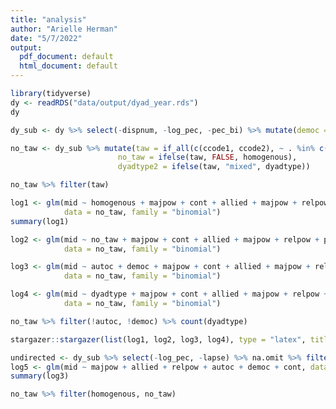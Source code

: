 ```yaml
---
title: "analysis"
author: "Arielle Herman"
date: "5/7/2022"
output:
  pdf_document: default
  html_document: default
---
```


```r
library(tidyverse)
dy <- readRDS("data/output/dyad_year.rds")
dy
```

```r
dy_sub <- dy %>% select(-dispnum, -log_pec, -pec_bi) %>% mutate(democ = dyadtype == "democ") %>% na.omit()

no_taw <- dy_sub %>% mutate(taw = if_all(c(ccode1, ccode2), ~ . %in% c(713, 710)),
                        no_taw = ifelse(taw, FALSE, homogenous),
                        dyadtype2 = ifelse(taw, "mixed", dyadtype))

no_taw %>% filter(taw)

log1 <- glm(mid ~ homogenous + majpow + cont + allied + majpow + relpow + pec_bi_lag,
            data = no_taw, family = "binomial")
summary(log1)

log2 <- glm(mid ~ no_taw + majpow + cont + allied + majpow + relpow + pec_bi,
            data = no_taw, family = "binomial")

log3 <- glm(mid ~ autoc + democ + majpow + cont + allied + majpow + relpow + pec_bi,
            data = no_taw, family = "binomial")

log4 <- glm(mid ~ dyadtype + majpow + cont + allied + majpow + relpow + pec_bi,
            data = no_taw, family = "binomial")

no_taw %>% filter(!autoc, !democ) %>% count(dyadtype)
```

```r
stargazer::stargazer(list(log1, log2, log3, log4), type = "latex", title = "Regression Results", header = FALSE)
```

```r
undirected <- dy_sub %>% select(-log_pec, -lapse) %>% na.omit %>% filter(ccode1 < ccode2)
log5 <- glm(mid ~ majpow + allied + relpow + autoc + democ + cont, data = undirected)
summary(log3)

no_taw %>% filter(homogenous, no_taw)



```